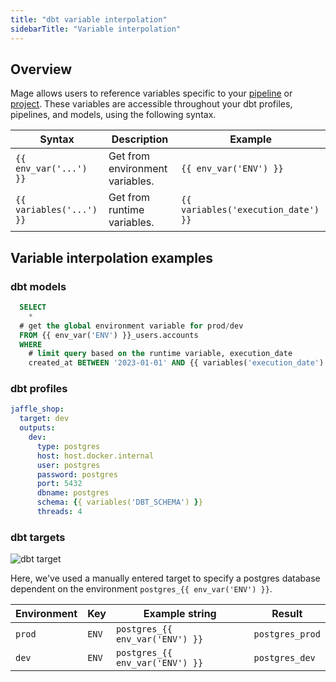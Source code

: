 ```yaml
---
title: "dbt variable interpolation"
sidebarTitle: "Variable interpolation"
---
```

## Overview

Mage allows users to reference variables
specific to your [pipeline](/getting-started/runtime-variable) or [project](/development/environment-variables). These variables are accessible throughout your dbt profiles, pipelines, and models, using the following syntax. 

| Syntax                   | Description                     | Example                             |
| ------------------------ | ------------------------------- | ----------------------------------- |
| `{{ env_var('...') }}`   | Get from environment variables. | `{{ env_var('ENV') }}`              |
| `{{ variables('...') }}` | Get from runtime variables.     | `{{ variables('execution_date') }}` |

## Variable interpolation examples

### dbt models

```sql
  SELECT
    *
  # get the global environment variable for prod/dev
  FROM {{ env_var('ENV') }}_users.accounts
  WHERE
    # limit query based on the runtime variable, execution_date
    created_at BETWEEN '2023-01-01' AND {{ variables('execution_date') }}
```

### dbt profiles

```yaml
jaffle_shop:
  target: dev
  outputs:
    dev:
      type: postgres
      host: host.docker.internal
      user: postgres
      password: postgres
      port: 5432
      dbname: postgres
      schema: {{ variables('DBT_SCHEMA') }}
      threads: 4
```

### dbt targets

![dbt target](/media/connection-profiles/dbt-target.png)

Here, we've used a manually entered target to specify a postgres database dependent on the environment `postgres_{{ env_var('ENV') }}`.

| Environment | Key   | Example string                  | Result          |
| ----------- | ----- | ------------------------------- | --------------- |
| `prod`      | `ENV` | `postgres_{{ env_var('ENV') }}` | `postgres_prod` |
| `dev`       | `ENV` | `postgres_{{ env_var('ENV') }}` | `postgres_dev`  |
